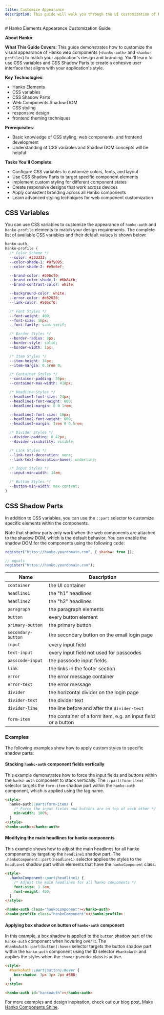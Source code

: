 ```yaml
---
title: Customize Appearance
description: This guide will walk you through the UI customization of Hanko Auth and Profile components.
---
```



<div class="hidden">
# Hanko Elements Appearance Customization Guide

**About Hanko**:
<HankoAbout />

**What This Guide Covers**: This guide demonstrates how to customize the visual appearance of Hanko web components (`<hanko-auth>` and `<hanko-profile>`) to match your application's design and branding. You'll learn to use CSS variables and CSS Shadow Parts to create a cohesive user interface that aligns with your application's style.

**Key Technologies**:
- Hanko Elements
- CSS variables
- CSS Shadow Parts
- Web Components Shadow DOM
- CSS styling
- responsive design
- frontend theming techniques

**Prerequisites**:
- Basic knowledge of CSS styling, web components, and frontend development
- Understanding of CSS variables and Shadow DOM concepts will be helpful

**Tasks You'll Complete**: 
- Configure CSS variables to customize colors, fonts, and layout
- Use CSS Shadow Parts to target specific component elements
- Implement custom styling for different component states
- Create responsive designs that work across devices
- Apply consistent branding across all Hanko components
- Learn advanced styling techniques for web component customization
</div>

## CSS Variables

You can use CSS variables to customize the appearance of `hanko-auth` and `hanko-profile` elements to match your design requirements. The complete list of available CSS variables and their default values is shown below:

```css 
hanko-auth,
hanko-profile {
  /* Color Scheme */
  --color: #333333;
  --color-shade-1: #8f9095;
  --color-shade-2: #e5e6ef;

  --brand-color: #506cf0;
  --brand-color-shade-1: #6b84fb;
  --brand-contrast-color: white;

  --background-color: white;
  --error-color: #e82020;
  --link-color: #506cf0;

  /* Font Styles */
  --font-weight: 400;
  --font-size: 16px;
  --font-family: sans-serif;

  /* Border Styles */
  --border-radius: 8px;
  --border-style: solid;
  --border-width: 1px;

  /* Item Styles */
  --item-height: 34px;
  --item-margin: 0.5rem 0;

  /* Container Styles */
  --container-padding: 30px;
  --container-max-width: 410px;

  /* Headline Styles */
  --headline1-font-size: 24px;
  --headline1-font-weight: 600;
  --headline1-margin: 0 0 1rem;

  --headline2-font-size: 16px;
  --headline2-font-weight: 600;
  --headline2-margin: 1rem 0 0.5rem;

  /* Divider Styles */
  --divider-padding: 0 42px;
  --divider-visibility: visible;

  /* Link Styles */
  --link-text-decoration: none;
  --link-text-decoration-hover: underline;

  /* Input Styles */
  --input-min-width: 14em;

  /* Button Styles */
  --button-min-width: max-content;
}
```

## CSS Shadow Parts

In addition to CSS variables, you can use the `::part` selector to customize specific elements within the components.

Note that shadow parts only work when the web components are attached to the shadow DOM, which is the default behavior. You can enable the shadow DOM for the components using the following code:

```js
register("https://hanko.yourdomain.com", { shadow: true });

// equals
register("https://hanko.yourdomain.com");
```

| Name | Description |
| --- | --- |
| `container` | the UI container |
| `headline1` | the "h1" headlines |
| `headline2` | the "h2" headlines |
| `paragraph` | the paragraph elements |
| `button` | every button element |
| `primary-button` | the primary button |
| `secondary-button` | the secondary button on the email login page |
| `input` | every input field |
| `text-input` | every input field not used for passcodes |
| `passcode-input` | the passcode input fields |
| `link` | the links in the footer section |
| `error` | the error message container |
| `error-text` | the error message |
| `divider` | the horizontal divider on the login page |
| `divider-text` | the divider text |
| `divider-line` | the line before and after the `divider-text` |
| `form-item` | the container of a form item, e.g. an input field or a button |

### Examples 
The following examples show how to apply custom styles to specific shadow parts:

#### Stacking `hanko-auth` component fields vertically

This example demonstrates how to force the input fields and buttons within the `hanko-auth` component to stack vertically. The `::part(form-item)` selector targets the `form-item` shadow part within the `hanko-auth` component, which is applied using the tag name.

```html
<style>
  hanko-auth::part(form-item) {
    /* Force the input fields and buttons are on top of each other */
    min-width: 100%;
  }
</style>
<hanko-auth></hanko-auth>
```

#### Modifying the main headlines for hanko components

This example shows how to adjust the main headlines for all hanko components by targeting the `headline1` shadow part. The `.hankoComponent::part(headline1)` selector applies the styles to the `headline1` shadow part within elements that have the `hankoComponent` class.

```html
<style>
  .hankoComponent::part(headline1) {
    /* Adjust the main headlines for all hanko components */
    font-size: 1.3em;
    font-weight: 400;
  }
</style>

<hanko-auth class="hankoComponent"></hanko-auth>
<hanko-profile class="hankoComponent"></hanko-profile>
```

#### Applying box shadow on button of `hanko-auth` component

In this example, a box shadow is applied to the `button` shadow part of the `hanko-auth` component when hovering over it. The `#hankoAuth::part(button):hover` selector targets the button shadow part within the `hanko-auth` component using the ID selector `#hankoAuth` and applies the styles when the `:hover` pseudo-class is active.

```html
<style>
  #hankoAuth::part(button):hover {
    box-shadow: 3px 3px 2px #888;
  }
</style>

<hanko-auth id="hankoAuth"></hanko-auth>
```

For more examples and design inspiration, check out our blog post, [Make Hanko Components Shine](https://dev.to/hanko/make-hanko-components-shine-1d61).



